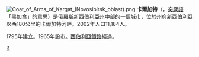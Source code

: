 {{coord|55|11|44|N|80|16|52|E|display=title}}
[[File:Coat_of_Arms_of_Kargat_(Novosibirsk_oblast).png|right]]
'''卡爾加特'''（{{lang-ru|Карга́т}}，[[突厥語|突厥語]]「[[黑加侖|黑加侖]]」的意思）是[[俄羅斯|俄羅斯]][[新西伯利亞州|新西伯利亞州]]中部的一個城市，位於州府[[新西伯利亞|新西伯利亞]]以西180公里的卡爾加特河畔。2002年人口11,184人。

1795年建立。1965年設市。[[西伯利亞鐵路|西伯利亞鐵路]]經過。

{{Cities and towns in Novosibirsk Oblast}}
[[Category:新西伯利亞州城市|К]]